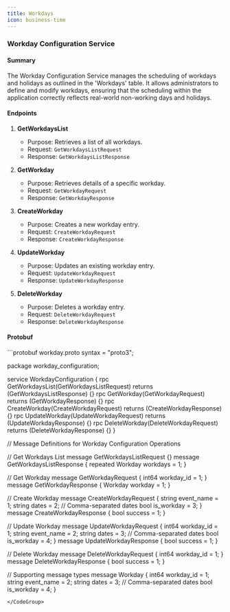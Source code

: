 ```yaml
---
title: Workdays
icon: business-time
---
```


### Workday Configuration Service

#### Summary

The Workday Configuration Service manages the scheduling of workdays and holidays as outlined in the 'Workdays' table. It allows administrators to define and modify workdays, ensuring that the scheduling within the application correctly reflects real-world non-working days and holidays.

#### Endpoints

1. **GetWorkdaysList**
    - Purpose: Retrieves a list of all workdays.
    - Request: `GetWorkdaysListRequest`
    - Response: `GetWorkdaysListResponse`

2. **GetWorkday**
    - Purpose: Retrieves details of a specific workday.
    - Request: `GetWorkdayRequest`
    - Response: `GetWorkdayResponse`

3. **CreateWorkday**
    - Purpose: Creates a new workday entry.
    - Request: `CreateWorkdayRequest`
    - Response: `CreateWorkdayResponse`

4. **UpdateWorkday**
    - Purpose: Updates an existing workday entry.
    - Request: `UpdateWorkdayRequest`
    - Response: `UpdateWorkdayResponse`

5. **DeleteWorkday**
    - Purpose: Deletes a workday entry.
    - Request: `DeleteWorkdayRequest`
    - Response: `DeleteWorkdayResponse`

#### Protobuf

<CodeGroup>
```protobuf workday.proto
syntax = "proto3";

package workday_configuration;

service WorkdayConfiguration {
  rpc GetWorkdaysList(GetWorkdaysListRequest) returns (GetWorkdaysListResponse) {}
  rpc GetWorkday(GetWorkdayRequest) returns (GetWorkdayResponse) {}
  rpc CreateWorkday(CreateWorkdayRequest) returns (CreateWorkdayResponse) {}
  rpc UpdateWorkday(UpdateWorkdayRequest) returns (UpdateWorkdayResponse) {}
  rpc DeleteWorkday(DeleteWorkdayRequest) returns (DeleteWorkdayResponse) {}
}

// Message Definitions for Workday Configuration Operations

// Get Workdays List
message GetWorkdaysListRequest {}
message GetWorkdaysListResponse {
  repeated Workday workdays = 1;
}

// Get Workday
message GetWorkdayRequest {
  int64 workday_id = 1;
}
message GetWorkdayResponse {
  Workday workday = 1;
}

// Create Workday
message CreateWorkdayRequest {
  string event_name = 1;
  string dates = 2; // Comma-separated dates
  bool is_workday = 3;
}
message CreateWorkdayResponse {
  bool success = 1;
}

// Update Workday
message UpdateWorkdayRequest {
  int64 workday_id = 1;
  string event_name = 2;
  string dates = 3; // Comma-separated dates
  bool is_workday = 4;
}
message UpdateWorkdayResponse {
  bool success = 1;
}

// Delete Workday
message DeleteWorkdayRequest {
  int64 workday_id = 1;
}
message DeleteWorkdayResponse {
  bool success = 1;
}

// Supporting message types
message Workday {
  int64 workday_id = 1;
  string event_name = 2;
  string dates = 3; // Comma-separated dates
  bool is_workday = 4;
}
```
</CodeGroup>